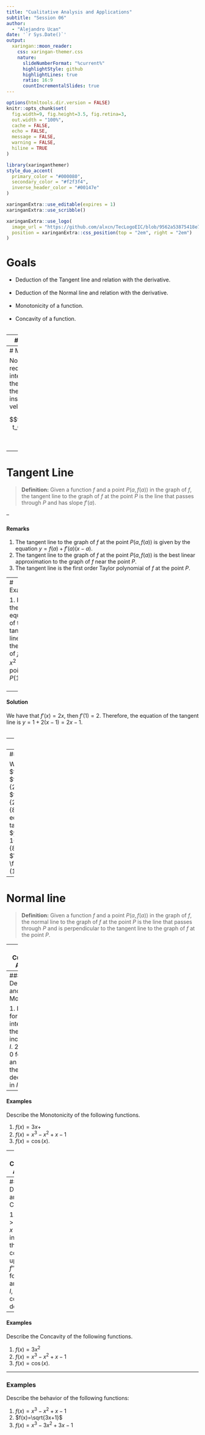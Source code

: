 ```yaml
---
title: "Cualitative Analysis and Applications"
subtitle: "Session 06"
author: 
  - "Alejandro Ucan"
date: '`r Sys.Date()`'
output:
  xaringan::moon_reader:
    css: xaringan-themer.css
    nature:
      slideNumberFormat: "%current%"
      highlightStyle: github
      highlightLines: true
      ratio: 16:9
      countIncrementalSlides: true
---
```


```r
options(htmltools.dir.version = FALSE)
knitr::opts_chunk$set(
  fig.width=9, fig.height=3.5, fig.retina=3,
  out.width = "100%",
  cache = FALSE,
  echo = FALSE,
  message = FALSE, 
  warning = FALSE,
  hiline = TRUE
)
```

```r
library(xaringanthemer)
style_duo_accent(
  primary_color = "#000080",
  secondary_color = "#f2f3f4",
  inverse_header_color = "#00147e"
)
```

```r
xaringanExtra::use_editable(expires = 1)
xaringanExtra::use_scribble()
```

```r
xaringanExtra::use_logo(
  image_url = "https://github.com/alxcn/TecLogoEIC/blob/9562a53875418e749a296c85808a19c85fc4be74/IngenieriaCiencias_Horizontal_RGB.png",
  position = xaringanExtra::css_position(top = "2em", right = "2em")
)
```
# Goals

* Deduction of the Tangent line and relation with the derivative. <br/><br/>
* Deduction of the Normal line and relation with the derivative. <br/><br/>
* Monotonicity of a function. <br/><br/>
* Concavity of a function. <br/><br/>

---
# Motivation

Assume that we are following a circular path really fast, and suddenly we make an stop. What will happen to us? What path will be following by the law of physics?

Let us translate this problem for us. If our position is given by a function $d(t),$ then our mean velocity is given by the function $$v(t)=\frac{v(t)-v(t_0)}{t-t_0}.$$

---
# Motivation

Now, if we reduce the time interval to zero, then we have the instantaneous velocity 

$$v(t)=\lim_{t\to t_0}\frac{v(t)-v(t_0)}{t-t_0}.$$


---
# Tangent Line

> **Definition:** Given a function $f$ and a point $P(a,f(a))$ in the graph of $f$, the tangent line to the graph of $f$ at the point $P$ is the line that passes through $P$ and has slope $f'(a)$.

-- 

#### Remarks

1. The tangent line to the graph of $f$ at the point $P(a,f(a))$ is given by the equation $y=f(a)+f'(a)(x-a).$
2. The tangent line to the graph of $f$ at the point $P(a,f(a))$ is the best linear approximation to the graph of $f$ near the point $P.$
3. The tangent line is the first order Taylor polynomial of $f$ at the point $P.$

---
# Examples

1. Find the equation of the tangent line to the graph of $f(x)=x^2$ at the point $P(1,1).$ <br/><br/>

--

#### Solution

We have that $f'(x)=2x,$ then $f'(1)=2.$ Therefore, the equation of the tangent line is $y=1+2(x-1)=2x-1.$ <br/><br/>

---
# Examples

2. Without calculator find the approximate value of $\sqrt{16.1}.$

--
#### Solution

We have that $f(x)=\sqrt{x}$ and $f'(x)=\frac{1}{2\sqrt{x}}.$ Then, $f'(16)=\frac{1}{2\sqrt{16}}=\frac{1}{8}.$ Therefore, the equation of the tangent line is $y=4+\frac{1}{8}(x-16)=\frac{1}{8}x+3.$ Then, $\sqrt{16.1}\approx \frac{1}{8}(16.1)+3=4.0125.$

---
# Normal line

> **Definition:** Given a function $f$ and a point $P(a,f(a))$ in the graph of $f$, the normal line to the graph of $f$ at the point $P$ is the line that passes through $P$ and is perpendicular to the tangent line to the graph of $f$ at the point $P.$

---
# Cualitative Analysis 

## Monotonicity

> **Definition:** A function $f$ is said to be increasing in an interval $I$ if for all $x_1,x_2$ in $I$ such that $x_1<x_2,$ then $f(x_1)<f(x_2).$ A function $f$ is said to be decreasing in an interval $I$ if for all $x_1,x_2$ in $I$ such that $x_1<x_2,$ then $f(x_1)>f(x_2).$

-- 
#### Derivatives and Monotonicity

1. If $f'(x)>0$ for all $x$ in an interval $I,$ then $f$ is increasing in $I.$
2. If $f'(x)<0$ for all $x$ in an interval $I,$ then $f$ is decreasing in $I.$

---
#### Examples

Describe the Monotonicity of the following functions.

1. $f(x)=3x+$
2. $f(x)=x^3-x^2+x-1$
3. $f(x)=\cos(x).$

---
# Cualitative Analysis

## Concavity

> **Definition:** A function $f$ is said to be concave up in an interval $I$ if for all $x_1,x_2$ in $I$ such that $x_1<x_2,$ then the graph of $f$ lies above the tangent line to the graph of $f$ at the point $(x_1,f(x_1)).$ A function $f$ is said to be concave down in an interval $I$ if for all $x_1,x_2$ in $I$ such that $x_1<x_2,$ then the graph of $f$ lies below the tangent line to the graph of $f$ at the point $(x_1,f(x_1)).$

--
#### Derivatives and Concavity

1. If $f''(x)>0$ for all $x$ in an interval $I,$ then $f$ is concave up in $I.$
2. If $f''(x)<0$ for all $x$ in an interval $I,$ then $f$ is concave down in $I.$

---

#### Examples

Describe the Concavity of the following functions.

1. $f(x)=3x^2$
2. $f(x)=x^3-x^2+x-1$
3. $f(x)=\cos(x).$

---
### Examples

Describe the behavior of the following functions:

1. $f(x)=x^3-x^2+x-1$
2. $f(x)=\sqrt{3x+1}$
3. $f(x)=x^3-3x^2+3x-1$

